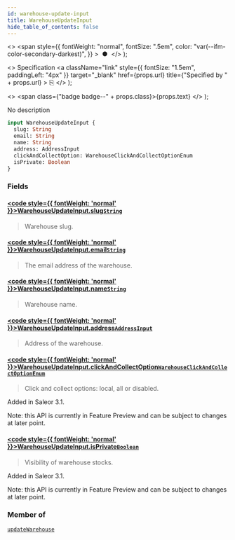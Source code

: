 ```yaml
---
id: warehouse-update-input
title: WarehouseUpdateInput
hide_table_of_contents: false
---
```


  <>
    <span
      style={{
        fontWeight: "normal",
        fontSize: ".5em",
        color: "var(--ifm-color-secondary-darkest)",
      }}
    >
      &nbsp;●&nbsp;
    </span>
  </>
);

  <>
    Specification
    <a
      className="link"
      style={{ fontSize: "1.5em", paddingLeft: "4px" }}
      target="\_blank"
      href={props.url}
      title={"Specified by " + props.url}
    >
      ⎘
    </a>
  </>
);

  <>
    <span class={"badge badge--" + props.class}>{props.text}</span>
  </>
);

No description

```graphql
input WarehouseUpdateInput {
  slug: String
  email: String
  name: String
  address: AddressInput
  clickAndCollectOption: WarehouseClickAndCollectOptionEnum
  isPrivate: Boolean
}
```

### Fields

#### [<code style={{ fontWeight: 'normal' }}>WarehouseUpdateInput.<b>slug</b></code>](#)<Bullet />[`String`](../../../developer/api-reference/scalars/string) <Badge class="secondary" text="scalar"/>

> Warehouse slug.

#### [<code style={{ fontWeight: 'normal' }}>WarehouseUpdateInput.<b>email</b></code>](#)<Bullet />[`String`](../../../developer/api-reference/scalars/string) <Badge class="secondary" text="scalar"/>

> The email address of the warehouse.

#### [<code style={{ fontWeight: 'normal' }}>WarehouseUpdateInput.<b>name</b></code>](#)<Bullet />[`String`](../../../developer/api-reference/scalars/string) <Badge class="secondary" text="scalar"/>

> Warehouse name.

#### [<code style={{ fontWeight: 'normal' }}>WarehouseUpdateInput.<b>address</b></code>](#)<Bullet />[`AddressInput`](../../../developer/api-reference/inputs/address-input) <Badge class="secondary" text="input"/>

> Address of the warehouse.

#### [<code style={{ fontWeight: 'normal' }}>WarehouseUpdateInput.<b>clickAndCollectOption</b></code>](#)<Bullet />[`WarehouseClickAndCollectOptionEnum`](../../../developer/api-reference/enums/warehouse-click-and-collect-option-enum) <Badge class="secondary" text="enum"/>

> Click and collect options: local, all or disabled.

Added in Saleor 3.1.

Note: this API is currently in Feature Preview and can be subject to changes at later point.

>

#### [<code style={{ fontWeight: 'normal' }}>WarehouseUpdateInput.<b>isPrivate</b></code>](#)<Bullet />[`Boolean`](../../../developer/api-reference/scalars/boolean) <Badge class="secondary" text="scalar"/>

> Visibility of warehouse stocks.

Added in Saleor 3.1.

Note: this API is currently in Feature Preview and can be subject to changes at later point.

>

### Member of

[`updateWarehouse`](../../../developer/api-reference/mutations/update-warehouse) <Badge class="secondary" text="mutation"/>
